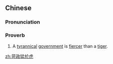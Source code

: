 {{also|苛政猛于虎}}
==Chinese==
{{zh-forms|s=苛政猛于虎|type=2111}}

===Pronunciation===
{{zh-pron
|m=kēzhèng měng yú hǔ
|c=ho1 zing3 maang5 jyu1 fu2
|cat=prov
}}

===Proverb===
{{zh-proverb}}

# A [[tyrannical]] [[government]] is [[fierce]]r than a [[tiger]].

[[zh:苛政猛於虎]]